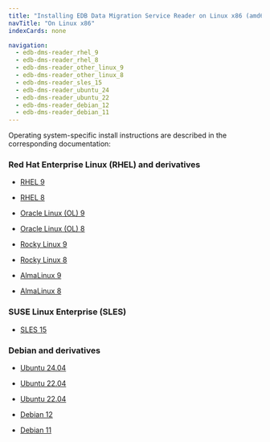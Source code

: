 ```yaml
---
title: "Installing EDB Data Migration Service Reader on Linux x86 (amd64)"
navTitle: "On Linux x86"
indexCards: none

navigation:
  - edb-dms-reader_rhel_9
  - edb-dms-reader_rhel_8
  - edb-dms-reader_other_linux_9
  - edb-dms-reader_other_linux_8
  - edb-dms-reader_sles_15
  - edb-dms-reader_ubuntu_24
  - edb-dms-reader_ubuntu_22
  - edb-dms-reader_debian_12
  - edb-dms-reader_debian_11
---
```


Operating system-specific install instructions are described in the corresponding documentation:

### Red Hat Enterprise Linux (RHEL) and derivatives

- [RHEL 9](edb-dms-reader_rhel_9)

- [RHEL 8](edb-dms-reader_rhel_8)

- [Oracle Linux (OL) 9](edb-dms-reader_rhel_9)

- [Oracle Linux (OL) 8](edb-dms-reader_rhel_8)

- [Rocky Linux 9](edb-dms-reader_other_linux_9)

- [Rocky Linux 8](edb-dms-reader_other_linux_8)

- [AlmaLinux 9](edb-dms-reader_other_linux_9)

- [AlmaLinux 8](edb-dms-reader_other_linux_8)

### SUSE Linux Enterprise (SLES)

- [SLES 15](edb-dms-reader_sles_15)

### Debian and derivatives

- [Ubuntu 24.04](edb-dms-reader_ubuntu_24)

- [Ubuntu 22.04](edb-dms-reader_ubuntu_22)

- [Ubuntu 22.04](edb-dms-reader_ubuntu_22)

- [Debian 12](edb-dms-reader_debian_12)

- [Debian 11](edb-dms-reader_debian_11)
